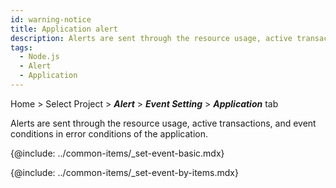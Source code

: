 ```yaml
---
id: warning-notice
title: Application alert
description: Alerts are sent through the resource usage, active transactions, and event conditions of error conditions of the application.
tags:
  - Node.js
  - Alert
  - Application
---
```


Home > Select Project > **_Alert_** > **_Event Setting_** > **_Application_** tab

Alerts are sent through the resource usage, active transactions, and event conditions in error conditions of the application.

<ImgLang img='set-events-app.png' desc='Event Setting - application' />

{@include: ../common-items/_set-event-basic.mdx}  

{@include: ../common-items/_set-event-by-items.mdx} 
